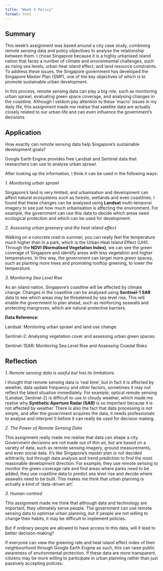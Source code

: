```yaml
---
title: "Week 4 Policy"
format: html
---
```


## Summary

This week's assignment was based around a city case study, combining remote sensing data and policy objectives to analyse the relationship between them. I chose Singapore because it is a highly urbanised island nation that faces a number of climate and environmental challenges, such as rising sea levels, urban heat island effect, and land resource constraints. To address these issues, the Singapore government has developed the Singapore Master Plan (SMP), one of the key objectives of which is to promote sustainable urban development.

In this process, remote sensing data can play a big role, such as monitoring urban sprawl, evaluating green space coverage, and analysing changes in the coastline. Although I seldom pay attention to these ‘macro’ issues in my daily life, this assignment made me realise that satellite data are actually closely related to our urban life and can even influence the government's decisions.

## Application

How exactly can remote sensing data help Singapore's sustainable development goals?

Google Earth Engine provides free Landsat and Sentinel data that researchers can use to analyse urban sprawl.

After looking up the information, I think it can be used in the following ways:

*1. Monitoring urban sprawl*

Singapore's land is very limited, and urbanisation and development can affect natural ecosystems such as forests, wetlands and even coastlines. I found that these changes can be analysed using **Landsat** multi-temporal imagery to see just how much urbanisation is affecting the environment. For example, the government can use this data to decide which areas need ecological protection and which can be used for development.

*2. Assessing urban greenery and the heat island effect*

Walking on a concrete road in summer, you can really feel the temperature much higher than in a park, which is the Urban Heat Island Effect (UHI). Through the **NDVI (Normalised Vegetation Index)**, we can see the green coverage of Singapore and identify areas with less vegetation and higher temperatures. In this way, the government can target more green spaces, such as planting more trees and promoting rooftop greening, to lower the temperature.

*3. Monitoring Sea Level Rise*

As an island nation, Singapore's coastline will be affected by climate change. Changes in the coastline can be analysed using **Sentinel-1 SAR** data to see which areas may be threatened by sea level rise. This will enable the government to plan ahead, such as reinforcing seawalls and protecting mangroves, which are natural protective barriers.

**Data Reference:**

Landsat: Monitoring urban sprawl and land use change.

Sentinel-2: Analysing vegetation cover and assessing urban green spaces.

Sentinel-1SAR: Monitoring Sea Level Rise and Assessing Coastal Risks

## Reflection

*1. Remote sensing data is useful but has its limitations.*

I thought that remote sensing data is ‘real time’, but in fact it is affected by weather, data update frequency and other factors, sometimes it may not reflect the latest situation immediately. For example, optical remote sensing (Landsat, Sentinel-2) is difficult to use in cloudy weather, which made me realise why **Synthetic Aperture Radar (SAR)** is so important because it is not affected by weather.
There is also the fact that data processing is not simple, and after the government acquires the data, it needs professionals to analyse and interpret it before it can really be used for decision making.

*2. The Power of Remote Sensing Data*

This assignment really made me realise that data can shape a city. Government decisions are not made out of thin air, but are based on a variety of data, such as remote sensing imagery, ground measurements, and even social data.
It's like Singapore's master plan is not decided arbitrarily, but through data analysis and trend prediction to find the most reasonable development direction. For example, they use remote sensing to monitor the green coverage rate and find areas where parks need to be added; they use coastline data to predict sea level rise and decide where seawalls need to be built. This makes me think that urban planning is actually a kind of ‘data-driven art’.

*3. Human-centred*

This assignment made me think that although data and technology are important, they ultimately serve people. The government can use remote sensing data to optimise urban planning, but if people are not willing to change their habits, it may be difficult to implement policies.

But if ordinary people are allowed to have access to this data, will it lead to better decision-making? 

If everyone can view the greening rate and heat island effect index of their neighbourhood through Google Earth Engine as such, this can raise public awareness of environmental protection. If these data are more transparent, citizens may be more willing to participate in urban planning rather than just passively accepting policies.
